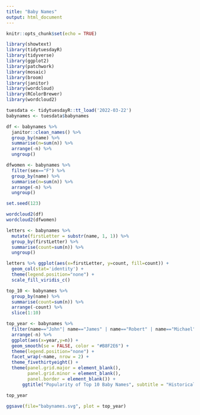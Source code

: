 ```yaml
---
title: "Baby Names"
output: html_document
---
```


```r
knitr::opts_chunk$set(echo = TRUE)

library(showtext)
library(tidytuesdayR)
library(tidyverse)
library(ggplot2)
library(patchwork)
library(mosaic)
library(broom)
library(janitor)
library(wordcloud)
library(RColorBrewer)
library(wordcloud2)

tuesdata <- tidytuesdayR::tt_load('2022-03-22')
babynames <- tuesdata$babynames
```

```r
df <- babynames %>%
  janitor::clean_names() %>%
  group_by(name) %>%
  summarise(n=sum(n)) %>%
  arrange(-n) %>%
  ungroup()

dfwomen <- babynames %>%
  filter(sex=="F") %>%
  group_by(name) %>%
  summarise(n=sum(n)) %>%
  arrange(-n) %>%
  ungroup()

set.seed(123)

wordcloud2(df)
wordcloud2(dfwomen)
```


```r
letters <- babynames %>%
  mutate(firstLetter = substr(name, 1, 1)) %>%
  group_by(firstLetter) %>%
  summarise(count=sum(n)) %>%
  ungroup()

letters %>% ggplot(aes(x=firstLetter, y=count, fill=count)) +
  geom_col(stat='identity') +
  theme(legend.position="none") +
  scale_fill_viridis_c()
```
```r
top_10 <- babynames %>%
  group_by(name) %>%
  summarise(count=sum(n)) %>%
  arrange(-count) %>%
  slice(1:10)

top_year <- babynames %>% 
  filter(name=="John"| name=="James" | name=="Robert" | name=="Michael" | name=="Mary" | name=="William" | name=="David" | name=="Joseph" | name=="Richard"| name=="Charles") %>%
  arrange(-n) %>%
  ggplot(aes(x=year,y=n)) +
  geom_smooth(se = FALSE, color = "#B8F2E6") + 
  theme(legend.position="none") +
  facet_wrap(~name, nrow = 2) +
  theme_fivethirtyeight() +
  theme(panel.grid.major = element_blank(),
        panel.grid.minor = element_blank(),
        panel.border = element_blank()) +
      ggtitle("Popularity of Top 10 Baby Names", subtitle = "Historically popular names have lost popularity")

top_year

ggsave(file="babynames.svg", plot = top_year)
```

